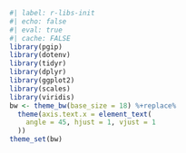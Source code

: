 <!-- markdownlint-disable MD041 -->

```r
#| label: r-libs-init
#| echo: false
#| eval: true
#| cache: FALSE
library(pgip)
library(dotenv)
library(tidyr)
library(dplyr)
library(ggplot2)
library(scales)
library(viridis)
bw <- theme_bw(base_size = 18) %+replace%
  theme(axis.text.x = element_text(
    angle = 45, hjust = 1, vjust = 1
  ))
theme_set(bw)
```

<!-- markdownlint-enable MD041 -->
